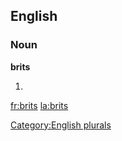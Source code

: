
==English==

===Noun===
'''brits'''

# {{plural of|[[brit]]}}

[[Category:English plurals]]

[[fr:brits]]
[[la:brits]]
